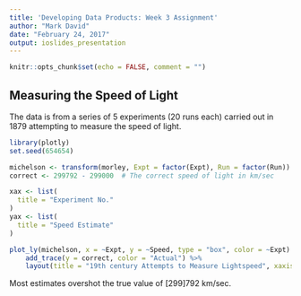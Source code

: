 ```yaml
---
title: 'Developing Data Products: Week 3 Assignment'
author: "Mark David"
date: "February 24, 2017"
output: ioslides_presentation
---
```


```r
knitr::opts_chunk$set(echo = FALSE, comment = "")
```

## Measuring the Speed of Light
The data is from a series of 5 experiments (20 runs each) carried out in 1879 attempting to measure the speed of light.
```r
library(plotly)
set.seed(654654)

michelson <- transform(morley, Expt = factor(Expt), Run = factor(Run))
correct <- 299792 - 299000  # The correct speed of light in km/sec

xax <- list(
  title = "Experiment No."
)
yax <- list(
  title = "Speed Estimate"
)

plot_ly(michelson, x = ~Expt, y = ~Speed, type = "box", color = ~Expt) %>%
    add_trace(y = correct, color = "Actual") %>%
    layout(title = "19th century Attempts to Measure Lightspeed", xaxis = xax, yaxis = yax)
```
Most estimates overshot the true value of [299]792 km/sec.

